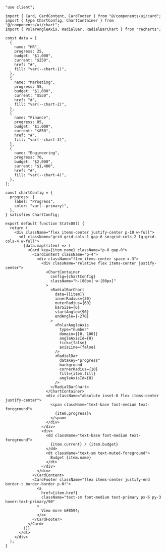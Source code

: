 ````tsx
"use client";

import { Card, CardContent, CardFooter } from "@/components/ui/card";
import { type ChartConfig, ChartContainer } from "@/components/ui/chart";
import { PolarAngleAxis, RadialBar, RadialBarChart } from "recharts";

const data = [
  {
    name: "HR",
    progress: 25,
    budget: "$1,000",
    current: "$250",
    href: "#",
    fill: "var(--chart-1)",
  },
  {
    name: "Marketing",
    progress: 55,
    budget: "$1,000",
    current: "$550",
    href: "#",
    fill: "var(--chart-2)",
  },
  {
    name: "Finance",
    progress: 85,
    budget: "$1,000",
    current: "$850",
    href: "#",
    fill: "var(--chart-3)",
  },
  {
    name: "Engineering",
    progress: 70,
    budget: "$2,000",
    current: "$1,400",
    href: "#",
    fill: "var(--chart-4)",
  },
];

const chartConfig = {
  progress: {
    label: "Progress",
    color: "var(--primary)",
  },
} satisfies ChartConfig;

export default function Stats08() {
  return (
    <div className="flex items-center justify-center p-10 w-full">
      <dl className="grid grid-cols-1 gap-6 sm:grid-cols-2 lg:grid-cols-4 w-full">
        {data.map((item) => (
          <Card key={item.name} className="p-0 gap-0">
            <CardContent className="p-4">
              <div className="flex items-center space-x-3">
                <div className="relative flex items-center justify-center">
                  <ChartContainer
                    config={chartConfig}
                    className="h-[80px] w-[80px]"
                  >
                    <RadialBarChart
                      data={[item]}
                      innerRadius={30}
                      outerRadius={60}
                      barSize={6}
                      startAngle={90}
                      endAngle={-270}
                    >
                      <PolarAngleAxis
                        type="number"
                        domain={[0, 100]}
                        angleAxisId={0}
                        tick={false}
                        axisLine={false}
                      />
                      <RadialBar
                        dataKey="progress"
                        background
                        cornerRadius={10}
                        fill={item.fill}
                        angleAxisId={0}
                      />
                    </RadialBarChart>
                  </ChartContainer>
                  <div className="absolute inset-0 flex items-center justify-center">
                    <span className="text-base font-medium text-foreground">
                      {item.progress}%
                    </span>
                  </div>
                </div>
                <div>
                  <dd className="text-base font-medium text-foreground">
                    {item.current} / {item.budget}
                  </dd>
                  <dt className="text-sm text-muted-foreground">
                    Budget {item.name}
                  </dt>
                </div>
              </div>
            </CardContent>
            <CardFooter className="flex items-center justify-end border-t border-border p-0!">
              <a
                href={item.href}
                className="text-sm font-medium text-primary px-6 py-3 hover:text-primary/90"
              >
                View more &#8594;
              </a>
            </CardFooter>
          </Card>
        ))}
      </dl>
    </div>
  );
}
````